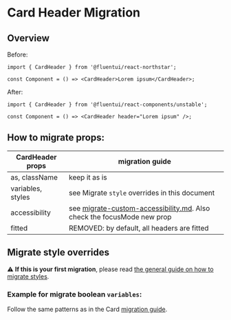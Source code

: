
<Meta title="Concepts/Migration/from v0/Components/Card Migration/CardHeader" />

# Card Header Migration

## Overview

Before:

```tsx
import { CardHeader } from '@fluentui/react-northstar';

const Component = () => <CardHeader>Lorem ipsum</CardHeader>;
```

After:

```tsx
import { CardHeader } from '@fluentui/react-components/unstable';

const Component = () => <CardHeader header="Lorem ipsum" />;
```

## How to migrate props:

| CardHeader props  | migration guide                                                                                                                             |
| ----------------- | ------------------------------------------------------------------------------------------------------------------------------------------- |
| as, className     | keep it as is                                                                                                                               |
| variables, styles | see Migrate `style` overrides in this document                                                                                              |
| accessibility     | see [migrate-custom-accessibility.md](?path=/docs/concepts-migration-from-v0-custom-accessibility--page). Also check the focusMode new prop |
| fitted            | REMOVED: by default, all headers are fitted                                                                                                 |

## Migrate style overrides

⚠️ **If this is your first migration**, please read [the general guide on how to migrate styles](?path=/docs/concepts-migration-from-v0-custom-style-overrides--page).

### Example for migrate boolean `variables`:

Follow the same patterns as in the Card [migration guide](?path=/docs/concepts-migration-from-v0-components-card-migration-card--page).
